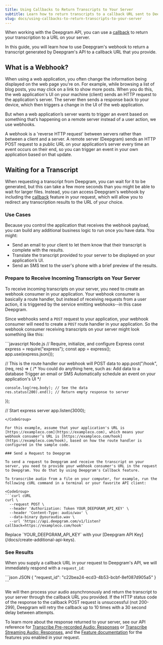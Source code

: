 ```yaml
---
title: Using Callbacks to Return Transcripts to Your Server
subtitle: Learn how to return transcripts to a callback URL sent to Deepgram's API.
slug: docs/using-callbacks-to-return-transcripts-to-your-server
---
```



When working with the Deepgram API, you can use a [callback](/docs/callback/) to return your transcription to a URL on your server.

In this guide, you will learn how to use Deepgram's webhook to return a transcript generated by Deepgram's API to a callback URL that you provide.

## What is a Webhook?

When using a web application, you often change the information being displayed on the web page you're on. For example, while browsing a list of blog posts, you may click on a link to show more posts. When you do this, the web application's UI on your machine (client) sends an HTTP request to the application's server. The server then sends a response back to your device, which then triggers a change in the UI of the web application.

But when a web application’s server wants to trigger an event based on something that’s happening on a remote server instead of a user action, we use webhooks.

A webhook is a 'reverse HTTP request' between servers rather than between a client and a server. A remote server (Deepgram) sends an HTTP POST request to a public URL on your application’s server every time an event occurs on their end, so you can trigger an event in your own application based on that update.

## Waiting for a Transcript

When requesting a transcript from Deepgram, you can wait for it to be generated, but this can take a few more seconds than you might be able to wait for larger files. Instead, you can access Deepgram's webhook by including the [callback](/docs/callback/) feature in your request, which will allow you to redirect any transcription results to the URL of your choice.

### Use Cases

Because you control the application that receives the webhook payload, you can build any additional business logic to run once you have data. You might:

* Send an email to your client to let them know that their transcript is complete with the results.
* Translate the transcript provided to your server to be displayed on your application’s UI.
* Send an SMS text to the user's phone with a brief preview of the results.

### Prepare to Receive Incoming Transcripts on Your Server

To receive incoming transcripts on your server, you need to create an webhook consumer in your application. Your webhook consumer is basically a route handler, but instead of receiving requests from a user action, it is triggered by the service emitting webhooks--in this case Deepgram.

Since webhooks send a `POST` request to your application, your webhook consumer will need to create a `POST` route handler in your application. So the webhook consumer receiving transcripts on your server might look something like this:

<CodeGroup>
  ```javascript Node.js
  // Require, initialize, and configure Express
  const express = require("express");
  const app = express();
  app.use(express.json());

  // This is the route handler our webhook will POST data to
  app.post("/hook", (req, res) => {
  	/*
          You could do anything here, such as:
          Add data to a database
          Trigger an email or SMS
          Automatically schedule an event on your application's UI
      */

  	console.log(req.body); // See the data
  	res.status(200).end(); // Return empty response to server
  });

  // Start express server
  app.listen(3000);
  ```
</CodeGroup>

For this example, assume that your application's URL is [https://exampleco.com](https://exampleco.com), which means your webhook consumer’s URL is [https://exampleco.com/hook](https://exampleco.com/hook), based on how the route handler is configured in the sample code.

### Send a Request to Deepgram

To send a request to Deepgram and receive the transcript on your server, you need to provide your webhook consumer's URL in the request to Deepgram. You do that by using Deepgram's Callback feature.

To transcribe audio from a file on your computer, for example, run the following cURL command in a terminal or your favorite API client:

<CodeGroup>
  ```curl cURL
  curl \
    --request POST \
    --header 'Authorization: Token YOUR_DEEPGRAM_API_KEY' \
    --header 'Content-Type: audio/wav' \
    --data-binary @youraudio.wav \
    --url 'https://api.deepgram.com/v1/listen?callback=https://exampleco.com/hook'
  ```
</CodeGroup>

<Warning>
  Replace `YOUR_DEEPGRAM_API_KEY` with your [Deepgram API Key](/docs/create-additional-api-keys).
</Warning>

### See Results

When you supply a callback URL in your request to Deepgram's API, we will immediately respond with a `request_id`:

<CodeGroup>
  ```json JSON
  { "request_id": "c22bea24-ecd3-4b53-bcbf-8ef087d905a5" }
  ```
</CodeGroup>

We will then process your audio asynchronously and return the transcript to your server through the callback URL you provided. If the HTTP status code of the response to the callback POST request is unsuccessful (not 200-299), Deepgram will retry the callback up to 10 times with a 30 second delay between attempts.

To learn more about the response returned to your server, see our API reference for [Transcribe Pre-recorded Audio: Responses](/reference/pre-recorded) or [Transcribe Streaming Audio: Responses](/reference/streaming), and the [Feature documentation](/docs/features-overview) for the features you enabled in your request.
